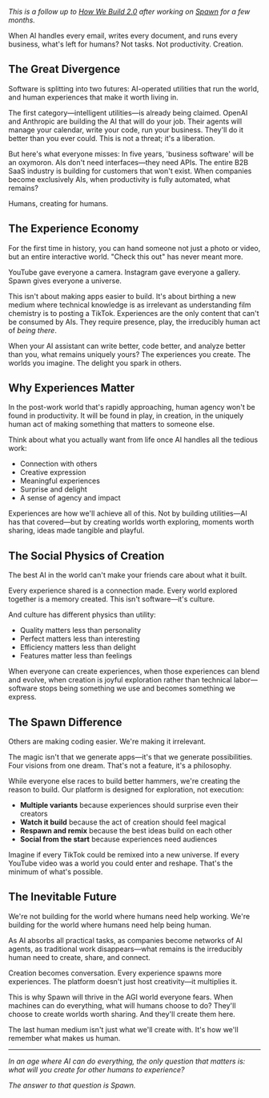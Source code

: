 

<BlogHeader metadata={metadata} />

_This is a follow up to [How We Build 2.0](/thoughts/how-we-build-2-0) after working on [Spawn](https://spawn.co) for a few months._

When AI handles every email, writes every document, and runs every business, what's left for humans? Not tasks. Not productivity. Creation.

## The Great Divergence

Software is splitting into two futures: AI-operated utilities that run the world, and human experiences that make it worth living in.

The first category—intelligent utilities—is already being claimed. OpenAI and Anthropic are building the AI that will do your job. Their agents will manage your calendar, write your code, run your business. They'll do it better than you ever could. This is not a threat; it's a liberation.

But here's what everyone misses: In five years, 'business software' will be an oxymoron. AIs don't need interfaces—they need APIs. The entire B2B SaaS industry is building for customers that won't exist. When companies become exclusively AIs, when productivity is fully automated, what remains?

Humans, creating for humans.

## The Experience Economy

For the first time in history, you can hand someone not just a photo or video, but an entire interactive world. "Check this out" has never meant more.

YouTube gave everyone a camera. Instagram gave everyone a gallery. Spawn gives everyone a universe.

This isn't about making apps easier to build. It's about birthing a new medium where technical knowledge is as irrelevant as understanding film chemistry is to posting a TikTok. Experiences are the only content that can't be consumed by AIs. They require presence, play, the irreducibly human act of _being there_.

When your AI assistant can write better, code better, and analyze better than you, what remains uniquely yours? The experiences you create. The worlds you imagine. The delight you spark in others.

## Why Experiences Matter

In the post-work world that's rapidly approaching, human agency won't be found in productivity. It will be found in play, in creation, in the uniquely human act of making something that matters to someone else.

Think about what you actually want from life once AI handles all the tedious work:

- Connection with others
- Creative expression
- Meaningful experiences
- Surprise and delight
- A sense of agency and impact

Experiences are how we'll achieve all of this. Not by building utilities—AI has that covered—but by creating worlds worth exploring, moments worth sharing, ideas made tangible and playful.

## The Social Physics of Creation

The best AI in the world can't make your friends care about what it built.

Every experience shared is a connection made. Every world explored together is a memory created. This isn't software—it's culture.

And culture has different physics than utility:

- Quality matters less than personality
- Perfect matters less than interesting
- Efficiency matters less than delight
- Features matter less than feelings

When everyone can create experiences, when those experiences can blend and evolve, when creation is joyful exploration rather than technical labor—software stops being something we use and becomes something we express.

## The Spawn Difference

Others are making coding easier. We're making it irrelevant.

The magic isn't that we generate apps—it's that we generate possibilities. Four visions from one dream. That's not a feature, it's a philosophy.

While everyone else races to build better hammers, we're creating the reason to build. Our platform is designed for exploration, not execution:

- **Multiple variants** because experiences should surprise even their creators
- **Watch it build** because the act of creation should feel magical
- **Respawn and remix** because the best ideas build on each other
- **Social from the start** because experiences need audiences

Imagine if every TikTok could be remixed into a new universe. If every YouTube video was a world you could enter and reshape. That's the minimum of what's possible.

## The Inevitable Future

We're not building for the world where humans need help working. We're building for the world where humans need help being human.

As AI absorbs all practical tasks, as companies become networks of AI agents, as traditional work disappears—what remains is the irreducibly human need to create, share, and connect.

Creation becomes conversation. Every experience spawns more experiences. The platform doesn't just host creativity—it multiplies it.

This is why Spawn will thrive in the AGI world everyone fears. When machines can do everything, what will humans choose to do? They'll choose to create worlds worth sharing. And they'll create them here.

The last human medium isn't just what we'll create with. It's how we'll remember what makes us human.

---

_In an age where AI can do everything, the only question that matters is: what will you create for other humans to experience?_

_The answer to that question is Spawn._
